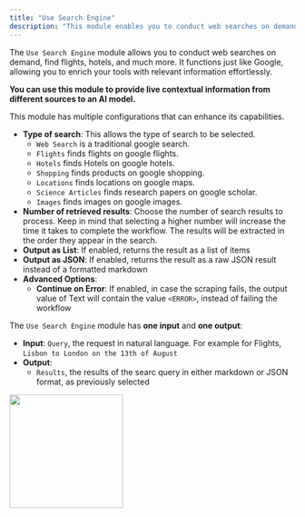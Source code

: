 ```yaml
---
title: "Use Search Engine"
description: "This module enables you to conduct web searches on demand"
---
```


The `Use Search Engine` module allows you to conduct web searches on demand, find flights, hotels, and much more. It functions just like Google, allowing you to enrich your tools with relevant information effortlessly.

**You can use this module to provide live contextual information from different sources to an AI model.**

This module has multiple configurations that can enhance its capabilities.

- **Type of search**: This allows the type of search to be selected.
  - `Web Search` is a traditional google search.
  - `Flights` finds flights on google flights.
  - `Hotels` finds Hotels on google hotels.
  - `Shopping` finds products on google shopping.
  - `Locations` finds locations on google maps.
  - `Science Articles` finds research papers on google scholar.
  - `Images` finds images on google images.
- **Number of retrieved results**: Choose the number of search results to process. Keep in mind that selecting a higher number will increase the time it takes to complete the workflow. The results will be extracted in the order they appear in the search.
- **Output as List**: If enabled, returns the result as a list of items
- **Output as JSON**: If enabled, returns the result as a raw JSON result instead of a formatted markdown
- **Advanced Options**:
  - **Continue on Error**: If enabled, in case the scraping fails, the output value of Text will contain the value `<ERROR>`, instead of failing the workflow

The `Use Search Engine` module has **one input** and **one output**:

- **Input**: `Query`, the request in natural language. For example for Flights, `Lisbon to London on the 13th of August`
- **Output**:
  - `Results`, the results of the searc query in either markdown or JSON format, as previously selected

<img height="200" src="/images/USE.png" />
